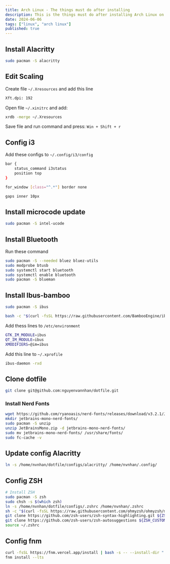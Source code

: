 ```yaml
---
title: Arch Linux - The things must do after installing  
description: This is the things must do after installing Arch Linux on macbook 2015 Pro
date: 2024-06-06
tags: ["linux", "arch linux"]
published: true
---
```


## Install Alacritty

```bash
sudo pacman -S alacritty
```

## Edit Scaling

Create file `~/.Xresources` and add this line

```bash
Xft.dpi: 192
```

Open file `~/.xinitrc` and add:

```bash
xrdb -merge ~/.Xresources
```


Save file and run command and press: `Win + Shift + r` 

## Config i3

Add these configs to `~/.config/i3/config`

```bash
bar {
    status_command i3status
    position top
}

for_window [class="^.*"] border none

gaps inner 10px
```

## Install microcode update

```bash
sudo pacman -S intel-ucode
```

## Install Bluetooth

Run these command

```bash
sudo pacman -S --needed bluez bluez-utils
sudo modprobe btusb
sudo systemctl start bluetooth
sudo systemctl enable bluetooth
sudo pacman -S blueman
```

## Install Ibus-bamboo

```bash
sudo pacman -S ibus

bash -c "$(curl -fsSL https://raw.githubusercontent.com/BambooEngine/ibus-bamboo/master/archlinux/install.sh)"
```

Add thess lines to `/etc/environment`

```bash
GTK_IM_MODULE=ibus
QT_IM_MODULE=ibus
XMODIFIERS=@im=ibus
```

Add this line to `~/.xprofile`

```bash
ibus-daemon -rxd
```

## Clone dotfile

```bash
git clone git@github.com:nguyenvannhan/dotfile.git
```

### Install Nerd Fonts


```bash
wget https://github.com/ryanoasis/nerd-fonts/releases/download/v3.2.1/JetBrainsMono.zip
mkdir jetbrains-mono-nerd-fonts/
sudo pacman -S unzip
unzip JetBrainsMono.zip -d jetbrains-mono-nerd-fonts/
sudo mv jetbrains-mono-nerd-fonts/ /usr/share/fonts/
sudo fc-cache -v
```

## Update config Alacritty

```bash
ln -s /home/nvnhan/dotfile/configs/alacritty/ /home/nvnhan/.config/
```

## Config ZSH

```bash
# Install ZSH
sudo pacman -S zsh
sudo chsh -s $(which zsh)
ln -s /home/nvnhan/dotfile/configs/.zshrc /home/nvnhan/.zshrc
sh -c "$(curl -fsSL https://raw.githubusercontent.com/ohmyzsh/ohmyzsh/master/tools/install.sh)"
git clone https://github.com/zsh-users/zsh-syntax-highlighting.git ${ZSH_CUSTOM:-~/.oh-my-zsh/custom}/plugins/zsh-syntax-highlighting
git clone https://github.com/zsh-users/zsh-autosuggestions ${ZSH_CUSTOM:-~/.oh-my-zsh/custom}/plugins/zsh-autosuggestions
source ~/.zshrc
```

## Config fnm

```bash
curl -fsSL https://fnm.vercel.app/install | bash -s -- --install-dir "./.fnm" --skip-shell
fnm install --lts
```
